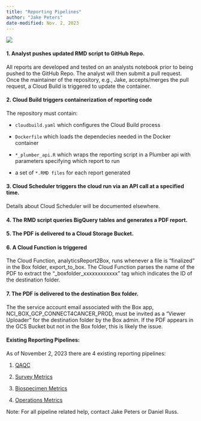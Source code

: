 ```yaml
---
title: "Reporting Pipelines"
author: "Jake Peters"
date-modified: Nov. 2, 2023
---
```


![](images/export-from-gcp-to-box.drawio.svg)

#### 1. Analyst pushes updated RMD script to GitHub Repo.

All reports are developed and tested on an analysts notebook prior to being pushed to the GitHub Repo. The analyst will then submit a pull request. Once the maintainer of the repository, e.g., Jake, accepts/merges the pull request, a Cloud Build is triggered to update the container.

#### 2. Cloud Build triggers containerization of reporting code

The repository must contain:

-   `cloudbuild.yaml` which configures the Cloud Build process

-   `Dockerfile` which loads the dependecies needed in the Docker container

-   `*_plumber_api.R` which wraps the reporting script in a Plumber api with parameters specifying which report to run

-   a set of `*.RMD files` for each report generated


#### 3. Cloud Scheduler triggers the cloud run via an API call at a specified time.

Details about Cloud Scheduler will be documented elsewhere.

#### 4. The RMD script queries BigQuery tables and generates a PDF report.

#### 5. The PDF is delivered to a Cloud Storage Bucket.

#### 6. A Cloud Function is triggered

The Cloud Function, analyticsReport2Box, runs whenever a file is "finalized" in the Box folder, export_to_box. The Cloud Function parses the name of the PDF to extract the "\_boxfolder_xxxxxxxxxxxx" tag which indicates the ID of the destination folder.

#### 7. The PDF is delivered to the destination Box folder.

The the service account email associated with the Box app, NCI_BOX_GCP_CONNECT4CANCER_PROD, must be invited as a "Viewer Uploader" for the destination folder by the Box admin. If the PDF appears in the GCS Bucket but not in the Box folder, this is likely the issue.

#### Existing Reporting Pipelines:

As of November 2, 2023 there are 4 existing reporting pipelines:

1.  [QAQC](https://analyticsphere.github.io/analytics-team-wiki/qaqc.html)

2.  [Survey Metrics](https://analyticsphere.github.io/analytics-team-wiki/survey-metrics.html)

3.  [Biospecimen Metrics](https://analyticsphere.github.io/analytics-team-wiki/biospecimen-metrics.html)

4.  [Operations Metrics](https://analyticsphere.github.io/analytics-team-wiki/operations-metrics.html)

Note: For all pipeline related help, contact Jake Peters or Daniel Russ.
